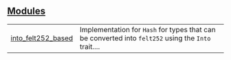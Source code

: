
## [Modules](./core-hash-modules)

| | |
|:---|:---|
| [into_felt252_based](./core-hash-into_felt252_based) | Implementation for `Hash`  for types that can be converted into `felt252`  using the `Into`  trait.... |
